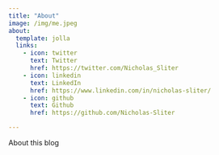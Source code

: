 ```yaml
---
title: "About"
image: /img/me.jpeg
about:
  template: jolla
  links:
    - icon: twitter
      text: Twitter
      href: https://twitter.com/Nicholas_Sliter
    - icon: linkedin
      text: LinkedIn
      href: https://www.linkedin.com/in/nicholas-sliter/
    - icon: github
      text: Github
      href: https://github.com/Nicholas-Sliter

---
```


About this blog
